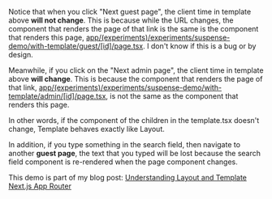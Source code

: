 Notice that when you click "Next guest page", the client time in template above **will not change**. This is because while the URL changes, the component that renders the page of that link is the same is the component that renders this page, [app/(experiments)/experiments/suspense-demo/with-template/guest/[id]/page.tsx](<https://github.com/nicnocquee/nico.fyi/blob/main/app/(experiments)/experiments/suspense-demo/with-template/guest/[id]/page.tsx>). I don't know if this is a bug or by design.

Meanwhile, if you click on the "Next admin page", the client time in template above **will change**. This is because the component that renders the page of that link, [app/(experiments)/experiments/suspense-demo/with-template/admin/[id]/page.tsx](<https://github.com/nicnocquee/nico.fyi/blob/main/app/(experiments)/experiments/suspense-demo/with-template/admin/[id]/page.tsx>), is not the same as the component that renders this page.

In other words, if the component of the children in the template.tsx doesn't change, Template behaves exactly like Layout.

In addition, if you type something in the search field, then navigate to another **guest page**, the text that you typed will be lost because the search field component is re-rendered when the page component changes.

This demo is part of my blog post: [Understanding Layout and Template Next.js App Router](/blog/understanding-layout-and-template-next-app-router)
